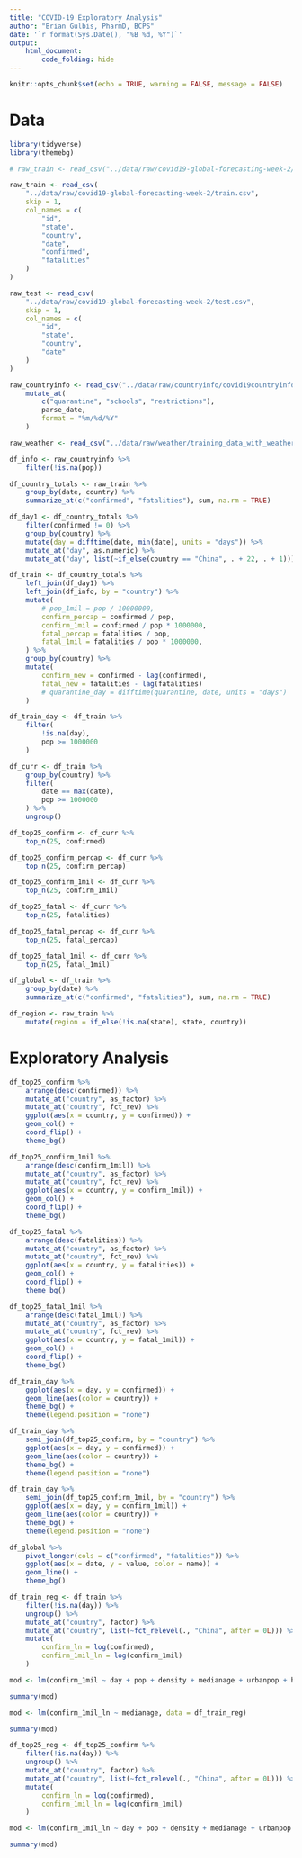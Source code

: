 ```yaml
---
title: "COVID-19 Exploratory Analysis"
author: "Brian Gulbis, PharmD, BCPS"
date: '`r format(Sys.Date(), "%B %d, %Y")`'
output: 
    html_document:
        code_folding: hide
---
```


```r
knitr::opts_chunk$set(echo = TRUE, warning = FALSE, message = FALSE)
```

# Data

```r
library(tidyverse)
library(themebg)

# raw_train <- read_csv("../data/raw/covid19-global-forecasting-week-2/train.csv")

raw_train <- read_csv(
    "../data/raw/covid19-global-forecasting-week-2/train.csv",
    skip = 1,
    col_names = c(
        "id",
        "state",
        "country",
        "date",
        "confirmed",
        "fatalities"
    )
)

raw_test <- read_csv(
    "../data/raw/covid19-global-forecasting-week-2/test.csv",
    skip = 1,
    col_names = c(
        "id",
        "state",
        "country",
        "date"
    )
)

raw_countryinfo <- read_csv("../data/raw/countryinfo/covid19countryinfo.csv") %>%
    mutate_at(
        c("quarantine", "schools", "restrictions"),
        parse_date,
        format = "%m/%d/%Y"
    )

raw_weather <- read_csv("../data/raw/weather/training_data_with_weather_info_week_2.csv") 

df_info <- raw_countryinfo %>%
    filter(!is.na(pop))

df_country_totals <- raw_train %>%
    group_by(date, country) %>%
    summarize_at(c("confirmed", "fatalities"), sum, na.rm = TRUE)

df_day1 <- df_country_totals %>%
    filter(confirmed != 0) %>%
    group_by(country) %>%
    mutate(day = difftime(date, min(date), units = "days")) %>%
    mutate_at("day", as.numeric) %>%
    mutate_at("day", list(~if_else(country == "China", . + 22, . + 1)))

df_train <- df_country_totals %>%
    left_join(df_day1) %>%
    left_join(df_info, by = "country") %>%
    mutate(
        # pop_1mil = pop / 10000000,
        confirm_percap = confirmed / pop,
        confirm_1mil = confirmed / pop * 1000000,
        fatal_percap = fatalities / pop,
        fatal_1mil = fatalities / pop * 1000000,
    ) %>%
    group_by(country) %>%
    mutate(
        confirm_new = confirmed - lag(confirmed),
        fatal_new = fatalities - lag(fatalities)
        # quarantine_day = difftime(quarantine, date, units = "days")
    )

df_train_day <- df_train %>%
    filter(
        !is.na(day),
        pop >= 1000000
    )

df_curr <- df_train %>%
    group_by(country) %>%
    filter(
        date == max(date),
        pop >= 1000000
    ) %>%
    ungroup()

df_top25_confirm <- df_curr %>%
    top_n(25, confirmed)

df_top25_confirm_percap <- df_curr %>%
    top_n(25, confirm_percap)

df_top25_confirm_1mil <- df_curr %>%
    top_n(25, confirm_1mil)

df_top25_fatal <- df_curr %>%
    top_n(25, fatalities)

df_top25_fatal_percap <- df_curr %>%
    top_n(25, fatal_percap)

df_top25_fatal_1mil <- df_curr %>%
    top_n(25, fatal_1mil)

df_global <- df_train %>%
    group_by(date) %>%
    summarize_at(c("confirmed", "fatalities"), sum, na.rm = TRUE)

df_region <- raw_train %>%
    mutate(region = if_else(!is.na(state), state, country)) 
```

# Exploratory Analysis

```r
df_top25_confirm %>%
    arrange(desc(confirmed)) %>%
    mutate_at("country", as_factor) %>%
    mutate_at("country", fct_rev) %>%
    ggplot(aes(x = country, y = confirmed)) +
    geom_col() +
    coord_flip() +
    theme_bg()
```

```r
df_top25_confirm_1mil %>%
    arrange(desc(confirm_1mil)) %>%
    mutate_at("country", as_factor) %>%
    mutate_at("country", fct_rev) %>%
    ggplot(aes(x = country, y = confirm_1mil)) +
    geom_col() +
    coord_flip() +
    theme_bg()
```

```r
df_top25_fatal %>%
    arrange(desc(fatalities)) %>%
    mutate_at("country", as_factor) %>%
    mutate_at("country", fct_rev) %>%
    ggplot(aes(x = country, y = fatalities)) +
    geom_col() +
    coord_flip() +
    theme_bg()
```

```r
df_top25_fatal_1mil %>%
    arrange(desc(fatal_1mil)) %>%
    mutate_at("country", as_factor) %>%
    mutate_at("country", fct_rev) %>%
    ggplot(aes(x = country, y = fatal_1mil)) +
    geom_col() +
    coord_flip() +
    theme_bg()
```

```r
df_train_day %>%
    ggplot(aes(x = day, y = confirmed)) +
    geom_line(aes(color = country)) +
    theme_bg() +
    theme(legend.position = "none")
```

```r
df_train_day %>%
    semi_join(df_top25_confirm, by = "country") %>%
    ggplot(aes(x = day, y = confirmed)) +
    geom_line(aes(color = country)) +
    theme_bg() +
    theme(legend.position = "none")
```

```r
df_train_day %>%
    semi_join(df_top25_confirm_1mil, by = "country") %>%
    ggplot(aes(x = day, y = confirm_1mil)) +
    geom_line(aes(color = country)) +
    theme_bg() +
    theme(legend.position = "none")
```

```r
df_global %>%
    pivot_longer(cols = c("confirmed", "fatalities")) %>%
    ggplot(aes(x = date, y = value, color = name)) +
    geom_line() + 
    theme_bg()
```

```r
df_train_reg <- df_train %>%
    filter(!is.na(day)) %>%
    ungroup() %>%
    mutate_at("country", factor) %>%
    mutate_at("country", list(~fct_relevel(., "China", after = 0L))) %>%
    mutate(
        confirm_ln = log(confirmed),
        confirm_1mil_ln = log(confirm_1mil)
    )

mod <- lm(confirm_1mil ~ day + pop + density + medianage + urbanpop + hospibed + smokers, data = df_train_reg)

summary(mod)
```

```r
mod <- lm(confirm_1mil_ln ~ medianage, data = df_train_reg) 

summary(mod)
```


```r
df_top25_reg <- df_top25_confirm %>%
    filter(!is.na(day)) %>%
    ungroup() %>%
    mutate_at("country", factor) %>%
    mutate_at("country", list(~fct_relevel(., "China", after = 0L))) %>%
    mutate(
        confirm_ln = log(confirmed),
        confirm_1mil_ln = log(confirm_1mil)
    )

mod <- lm(confirm_1mil_ln ~ day + pop + density + medianage + urbanpop + hospibed + smokers, data = df_top25_reg)

summary(mod)
```

